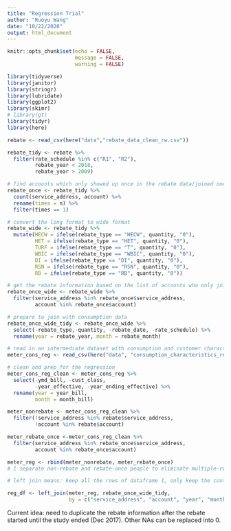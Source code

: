 ```yaml
---
title: "Regression Trial"
author: "Ruoyu Wang"
date: "10/22/2020"
output: html_document
---
```


```r
knitr::opts_chunk$set(echo = FALSE,
                      message = FALSE,
                      warning = FALSE)

library(tidyverse)
library(janitor)
library(stringr)
library(lubridate)
library(ggplot2)
library(skimr)
# library(gt)
library(tidyr)
library(here)
```

```r
rebate <- read_csv(here("data","rebate_data_clean_rw.csv"))

rebate_tidy <- rebate %>% 
  filter(rate_schedule %in% c("R1", "R2"),
         rebate_year < 2018, 
         rebate_year > 2009) 

# find accounts which only showed up once in the rebate data/joined one program once
rebate_once <- rebate_tidy %>% 
  count(service_address, account) %>% 
  rename(times = n) %>% 
  filter(times == 1)

# convert the long format to wide format
rebate_wide <- rebate_tidy %>% 
  mutate(HECW = ifelse(rebate_type == "HECW", quantity, "0"),
         HET = ifelse(rebate_type == "HET", quantity, "0"),
         TURF = ifelse(rebate_type == "T", quantity, "0"),
         WBIC = ifelse(rebate_type == "WBIC", quantity, "0"),
         DI = ifelse(rebate_type == "DI", quantity, "0"),
         RSN = ifelse(rebate_type == "RSN", quantity, "0"),
         RB = ifelse(rebate_type == "RB", quantity, "0"))
```

```r
# get the rebate information based on the list of accounts who only joined one program once
rebate_once_wide <- rebate_wide %>% 
  filter(service_address %in% rebate_once$service_address,
         account %in% rebate_once$account)

# prepare to join with consumption data
rebate_once_wide_tidy <- rebate_once_wide %>% 
  select(-rebate_type,-quantity, -rebate_date, -rate_schedule) %>% 
  rename(year = rebate_year, month = rebate_month)
```

```r
# read in an intermediate dataset with consumption and customer characteristics (I made)
meter_cons_reg <- read_csv(here("data", "consumption_characteristics_regression_2010-01-01.csv"))

# clean and prep for the regression
meter_cons_reg_clean <- meter_cons_reg %>% 
  select(-ymd_bill, -cust_class, 
         -year_effective, -year_ending_effective) %>% 
  rename(year = year_bill,
         month = month_bill)

meter_nonrebate <- meter_cons_reg_clean %>% 
  filter(!service_address %in% rebate$service_address,
         !account %in% rebate$account)

meter_rebate_once <-meter_cons_reg_clean %>% 
  filter(service_address %in% rebate_once$service_address,
         account %in% rebate_once$account)

meter_reg <- rbind(meter_nonrebate, meter_rebate_once)
# I separate non-rebate and rebate-once people to eliminate multiple-rebate people from this data set and create noises.
```

```r
# left join means: keep all the rows of dataframe 1, only keep the contents in dataframe 2 when they can match certain information in dataframe 1. Be careful of other kinds of join or merge if you don't understand how it works.

reg_df <- left_join(meter_reg, rebate_once_wide_tidy, 
                    by = c("service_address", "account", "year", "month"))
```

Current idea: need to duplicate the rebate information after the rebate started until the study ended (Dec 2017).
Other NAs can be replaced into 0.